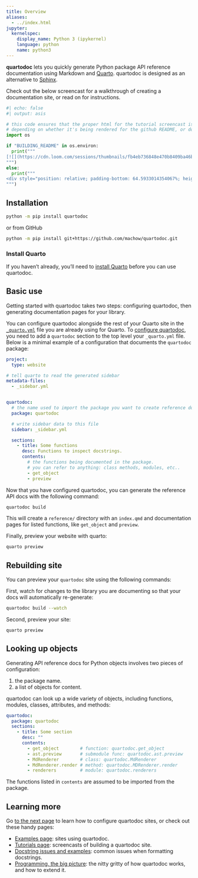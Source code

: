 ```yaml
---
title: Overview
aliases:
  - ../index.html
jupyter:
  kernelspec:
    display_name: Python 3 (ipykernel)
    language: python
    name: python3
---
```



**quartodoc** lets you quickly generate Python package API reference documentation using Markdown and [Quarto](https://quarto.org).
quartodoc is designed as an alternative to [Sphinx](https://www.sphinx-doc.org/en/master/).


Check out the below screencast for a walkthrough of creating a documentation site, or read on for instructions.


```python
#| echo: false
#| output: asis

# this code ensures that the proper html for the tutorial screencast is used,
# depending on whether it's being rendered for the github README, or doc site.
import os

if "BUILDING_README" in os.environ:
  print("""
[![](https://cdn.loom.com/sessions/thumbnails/fb4eb736848e470b8409ba46b514e2ed-00001.gif)](https://www.loom.com/share/fb4eb736848e470b8409ba46b514e2ed)
""")
else:
  print("""
<div style="position: relative; padding-bottom: 64.5933014354067%; height: 0;"><iframe src="https://www.loom.com/embed/fb4eb736848e470b8409ba46b514e2ed?sid=31db7652-43c6-4474-bab3-19dea2170775" frameborder="0" webkitallowfullscreen mozallowfullscreen allowfullscreen style="position: absolute; top: 0; left: 0; width: 100%; height: 100%;"></iframe></div>
""")

```


## Installation

```bash
python -m pip install quartodoc
```
or from GitHub

```bash
python -m pip install git+https://github.com/machow/quartodoc.git
```

:::{.callout-important}

### Install Quarto

If you haven't already, you'll need to [install Quarto](https://quarto.org/docs/get-started/) before you can use quartodoc.
:::


## Basic use

Getting started with quartodoc takes two steps: configuring quartodoc, then generating documentation pages for your library.

You can configure quartodoc alongside the rest of your Quarto site in the [`_quarto.yml`](https://quarto.org/docs/projects/quarto-projects.html) file you are already using for Quarto.  To [configure quartodoc](basic-docs.qmd#site-configuration), you need to add a `quartodoc` section to the top level your `_quarto.yml` file.  Below is a minimal example of a configuration that documents the `quartodoc` package:

```yaml
project:
  type: website

# tell quarto to read the generated sidebar
metadata-files:
  - _sidebar.yml


quartodoc:
  # the name used to import the package you want to create reference docs for
  package: quartodoc

  # write sidebar data to this file
  sidebar: _sidebar.yml

  sections:
    - title: Some functions
      desc: Functions to inspect docstrings.
      contents:
        # the functions being documented in the package.
        # you can refer to anything: class methods, modules, etc..
        - get_object
        - preview
```

Now that you have configured quartodoc, you can generate the reference API docs with the following command:

```bash
quartodoc build
```

This will create a `reference/` directory with an `index.qmd` and documentation
pages for listed functions, like `get_object` and `preview`.

Finally, preview your website with quarto:

```bash
quarto preview
```

## Rebuilding site

You can preview your `quartodoc` site using the following commands:

First, watch for changes to the library you are documenting so that your docs will automatically re-generate:

```bash
quartodoc build --watch
```

Second, preview your site:

```bash
quarto preview
```

## Looking up objects

Generating API reference docs for Python objects involves two pieces of configuration:

1.  the package name.
2.  a list of objects for content.

quartodoc can look up a wide variety of objects, including functions, modules, classes, attributes, and methods:

```yaml
quartodoc:
  package: quartodoc
  sections:
    - title: Some section
      desc: ""
      contents:
        - get_object        # function: quartodoc.get_object
        - ast.preview       # submodule func: quartodoc.ast.preview
        - MdRenderer        # class: quartodoc.MdRenderer
        - MdRenderer.render # method: quartodoc.MDRenderer.render
        - renderers         # module: quartodoc.renderers
```

The functions listed in `contents` are assumed to be imported from the package.


## Learning more

Go [to the next page](basic-docs.qmd) to learn how to configure quartodoc sites, or check out these handy pages:

* [Examples page](/examples/index.qmd): sites using quartodoc.
* [Tutorials page](/tutorials/index.qmd): screencasts of building a quartodoc site.
* [Docstring issues and examples](docstring-examples.qmd): common issues when formatting docstrings.
* [Programming, the big picture](dev-big-picture.qmd): the nitty gritty of how quartodoc works, and how to extend it.
